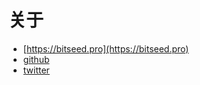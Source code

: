 # 关于

* [https://bitseed.pro](https://bitseed.pro)
* [github](https://github.com/bitseed)
* [twitter](https://twitter.com/bitseedpro)